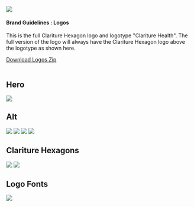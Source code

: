 
<Meta title='Brand Guidelines/Logos' />

<div className='section-icon mb-3'>
  <img className='m-auto' src='/images/guidelines/Logos Icon.svg' />
</div>

#### Brand Guidelines : Logos

<div className="flex flex-nowrap">
<p className="flex-auto">
This is the full Clariture Hexagon logo and logotype "Clariture Health". The full version of the logo will always have the Clariture Hexagon logo above the logotype as shown here.
</p>

<div className='p-3'>
  <a
    className=' text-white bg-brand rounded p-3 font-bold text-center hover:bg-gray5 hover:text-gray2 whitespace-nowrap'
    href='https://60663956bee041002181d0d3-pnykbyzsci.chromatic.com/downloads/clariture_health_logos.zip'
    target='_parent'
  >
    Download Logos Zip
  </a>
</div>

</div>

<br />

## Hero

<img className='mx-auto m-10' src='/images/logos/hero_logo.svg' />

<br />

## Alt

<img className='mx-auto m-10' src='/images/logos/alt_1.svg' />

<img className='mx-auto m-10' src='/images/logos/alt_2.svg' />

<img className='mx-auto m-10' src='/images/logos/alt_3.svg' />

<img className='mx-auto' src='/images/logos/alt_4.svg' />

<br />

## Clariture Hexagons

<img className='mx-auto m-10' src='/images/logos/hex_color.svg' />

<img className='mx-auto m-10' src='/images/logos/hex_mono.svg' />

<br />

## Logo Fonts

<img className='mx-auto m-10' src='/images/logos/logo_fonts.svg' />
